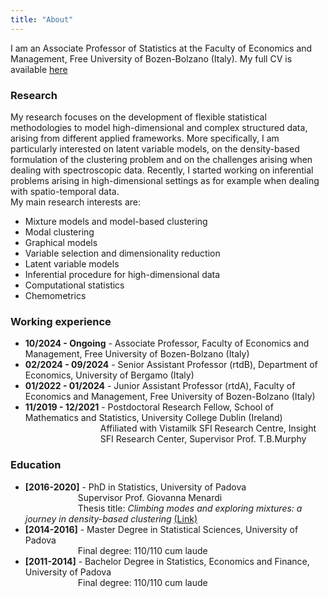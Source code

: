 ```yaml
---
title: "About"
---
```


I am an Associate Professor of Statistics at the Faculty of Economics and Management, Free University of Bozen-Bolzano (Italy). My full CV is available [here](documents/cv.pdf) <br>

### Research 
My research focuses on the development of flexible statistical methodologies to model high-dimensional and complex structured data, arising from different applied frameworks. More specifically, I am particularly interested on latent variable models, on the density-based formulation of the clustering problem and on the challenges arising when dealing with spectroscopic data. Recently, I started working on inferential problems arising in high-dimensional settings as for example when dealing with spatio-temporal data. <br>
My main research interests are: 

* Mixture models and model-based clustering <br>
* Modal clustering <br>
* Graphical models <br>
* Variable selection and dimensionality reduction <br>
* Latent variable models <br>
* Inferential procedure for high-dimensional data <br>
* Computational statistics <br> 
* Chemometrics 



### Working experience 

* **10/2024 - Ongoing** - Associate Professor, Faculty of Economics and Management, Free University of Bozen-Bolzano (Italy) <br>
* **02/2024 - 09/2024** - Senior Assistant Professor (rtdB), Department of Economics, University of Bergamo (Italy) <br>
* **01/2022 - 01/2024** - Junior Assistant Professor (rtdA), Faculty of Economics and Management, Free University of Bozen-Bolzano (Italy) <br>
* **11/2019 - 12/2021** - Postdoctoral Research Fellow, School of Mathematics and Statistics, University College Dublin (Ireland) <br>
<span style="display: inline-block; margin-left: 120px;">Affiliated with Vistamilk SFI Research Centre, Insight SFI Research Center, Supervisor Prof. T.B.Murphy  <br>


### Education 
* **[2016-2020]** - PhD in Statistics, University of Padova <br>
&emsp;&emsp;&emsp;&emsp;&emsp;&emsp;Supervisor Prof. Giovanna Menardi <br>
&emsp;&emsp;&emsp;&emsp;&emsp;&emsp;Thesis title: *Climbing modes and exploring mixtures: a journey in density-based clustering* [(Link)](http://paduaresearch.cab.unipd.it/12085/)
* **[2014-2016]** - Master Degree in Statistical Sciences, University of Padova <br>
&emsp;&emsp;&emsp;&emsp;&emsp;&emsp;Final degree: 110/110 cum laude
* **[2011-2014]** - Bachelor Degree in Statistics, Economics and Finance, University of Padova <br>
&emsp;&emsp;&emsp;&emsp;&emsp;&emsp;Final degree: 110/110 cum laude



